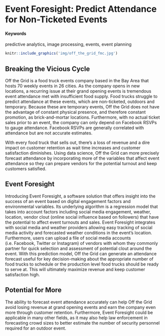 # Event Foresight: Predict Attendance for Non-Ticketed Events {#eventforesight}

#### Keywords {-}
predictive analytics, image processing, events, event planning

```r
knitr::include_graphics('img/off_the_grid_fmc.jpg')
```

## Breaking the Vicious Cycle

Off the Grid is a food truck events company based in the Bay Area that hosts 70 weekly events in 26 cities.
As the company opens in new locations, a recurring issue at their grand opening events is tremendous event attendance met with insufficient food supply.
Food trucks struggle to predict attendance at these events, which are non-ticketed, outdoors and temporary. Because these are temporary events, Off the Grid does not have the advantage of constant physical presence, and therefore constant promotion, as brick-and-mortar locations. Furthermore, with no actual ticket sales prior to an event, the company can only depend on Facebook RSVPs to gauge attendance. Facebook RSVPs are generally correlated with attendance but are not accurate estimates. 

With every food truck that sells out, there’s a loss of revenue and a dire impact on customer retention as wait time increases and customer satisfaction diminishes. Using data science, Off the Grid can more precisely forecast attendance by incorporating more of the variables that affect event attendance so they can prepare vendors for the potential turnout and keep customers satisfied.


## Event Foresight

Introducing Event Foresight, a software solution that offers insight into the success of an event based on digital engagement factors and environmental variables. Its underlying algorithm is a regression model that takes into account factors including social media engagement, weather, location, vendor clout (online social influence based on followers) that have the potential to affect event turnouts and sales. Event Foresight integrates with social media and weather providers allowing easy tracking of social media activity and forecasted weather conditions in the event’s location. Furthermore, users can upload a file of social media accounts (i.e. Facebook, Twitter or Instagram) of vendors with whom they commonly partner for quick selection and assessment of potential clout around the event. With this prediction model, Off the Grid can generate an attendance forecast useful for key decision-making about the appropriate number of food trucks to schedule or the production level food trucks should be ready to serve at. This will ultimately maximize revenue and keep customer satisfaction high.


## Potential for More

The ability to forecast event attendance accurately can help Off the Grid avoid losing revenue at grand opening events and earn the company even more through customer retention.
Furthermore, Event Foresight could be applicable in many other fields, as it may also help law enforcement in forecasting crowd sizes to better estimate the number of security personnel required for an outdoor event.
